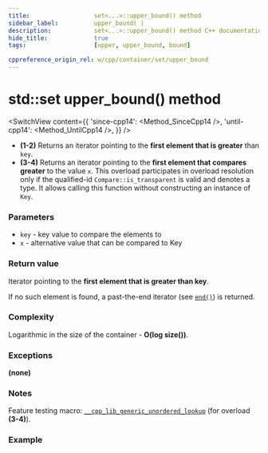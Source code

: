 ```yaml
---
title:					set<...>::upper_bound() method
sidebar_label:			upper_bound( )
description:			set<...>::upper_bound() method C++ documentation
hide_title:				true
tags:					[upper, upper_bound, bound]

cppreference_origin_rel: w/cpp/container/set/upper_bound
---
```




<!----------------- Codes ---------------------->

<!-- upper_bound() -->

# std::set upper_bound() method
 
<SwitchView content={{
    'since-cpp14': <Method_SinceCpp14 />,
    'until-cpp14': <Method_UntilCpp14 />,
    }} />

 - **(1-2)** Returns an iterator pointing to the **first element that is greater** than `key`.
 - **(3-4)** Returns an iterator pointing to the **first element that compares greater** to the value `x`.
    This overload participates in overload resolution only if the qualified-id `Compare::is_transparent` is valid and denotes a type.
    It allows calling this function without constructing an instance of `Key`.
 
### Parameters

 - `key` - key value to compare the elements to
 - `x` - alternative value that can be compared to Key

### Return value

Iterator pointing to the **first element that is greater than key**. 

If no such element is found, a past-the-end iterator (see [`end()`](/docs/std/containers/sets/set/end)) is returned.

### Complexity

Logarithmic in the size of the container - **O(log size())**.

### Exceptions

**(none)**

### Notes

Feature testing macro: [`__cpp_lib_generic_unordered_lookup`](#) (for overload **(3-4)**).

### Example

<ImproveSection />
